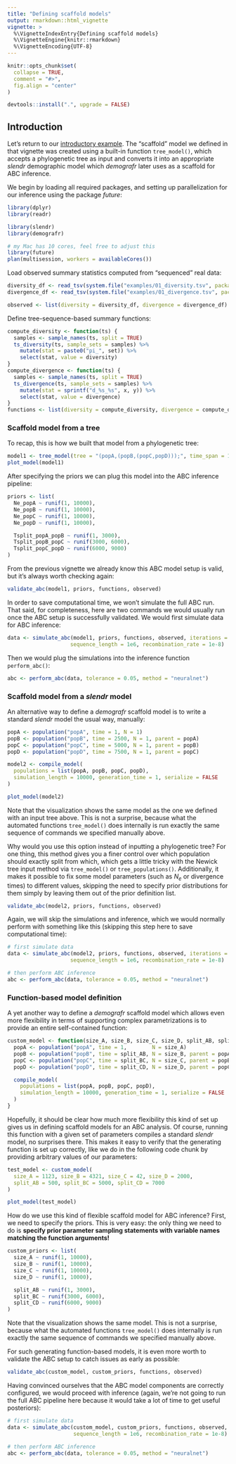 ```yaml
---
title: "Defining scaffold models"
output: rmarkdown::html_vignette
vignette: >
  %\VignetteIndexEntry{Defining scaffold models}
  %\VignetteEngine{knitr::rmarkdown}
  %\VignetteEncoding{UTF-8}
---
```


```r
knitr::opts_chunk$set(
  collapse = TRUE,
  comment = "#>",
  fig.align = "center"
)

devtools::install(".", upgrade = FALSE)
```

## Introduction

Let's return to our [introductory example](vignette-01-basic-abc.html). The "scaffold" model we defined in that vignette was created using a built-in function `tree_model()`, which accepts a phylogenetic tree as input and converts it into an appropriate _slendr_ demographic model which _demografr_ later uses as a scaffold for ABC inference.

We begin by loading all required packages, and setting up parallelization for our inference using the package _future_:

```r
library(dplyr)
library(readr)

library(slendr)
library(demografr)

# my Mac has 10 cores, feel free to adjust this
library(future)
plan(multisession, workers = availableCores())
```

Load observed summary statistics computed from "sequenced" real data:

```r
diversity_df <- read_tsv(system.file("examples/01_diversity.tsv", package = "demografr"))
divergence_df <- read_tsv(system.file("examples/01_divergence.tsv", package = "demografr"))

observed <- list(diversity = diversity_df, divergence = divergence_df)
```

Define tree-sequence-based summary functions:

```r
compute_diversity <- function(ts) {
  samples <- sample_names(ts, split = TRUE)
  ts_diversity(ts, sample_sets = samples) %>%
    mutate(stat = paste0("pi_", set)) %>%
    select(stat, value = diversity)
}
compute_divergence <- function(ts) {
  samples <- sample_names(ts, split = TRUE)
  ts_divergence(ts, sample_sets = samples) %>%
    mutate(stat = sprintf("d_%s_%s", x, y)) %>%
    select(stat, value = divergence)
}
functions <- list(diversity = compute_diversity, divergence = compute_divergence)
```





### Scaffold model from a tree

To recap, this is how we built that model from a phylogenetic tree:

```r
model1 <- tree_model(tree = "(popA,(popB,(popC,popD)));", time_span = 10000)
plot_model(model1)
```

After specifying the priors we can plug this model into the ABC inference pipeline:

```r
priors <- list(
  Ne_popA ~ runif(1, 10000),
  Ne_popB ~ runif(1, 10000),
  Ne_popC ~ runif(1, 10000),
  Ne_popD ~ runif(1, 10000),

  Tsplit_popA_popB ~ runif(1, 3000),
  Tsplit_popB_popC ~ runif(3000, 6000),
  Tsplit_popC_popD ~ runif(6000, 9000)
)
```

From the previous vignette we already know this ABC model setup is valid, but it's always worth checking again:

```r
validate_abc(model1, priors, functions, observed)
```

In order to save computational time, we won't simulate the full ABC run. That said, for completeness, here are two commands we would usually run once the ABC setup is successfully validated. We would first simulate data for ABC inference:

```r
data <- simulate_abc(model1, priors, functions, observed, iterations = 10000,
                    sequence_length = 1e6, recombination_rate = 1e-8)
```

Then we would plug the simulations into the inference function `perform_abc()`:

```r
abc <- perform_abc(data, tolerance = 0.05, method = "neuralnet")
```








### Scaffold model from a _slendr_ model

An alternative way to define a _demografr_ scaffold model is to write a standard _slendr_ model the usual way, manually:

```r
popA <- population("popA", time = 1, N = 1)
popB <- population("popB", time = 2500, N = 1, parent = popA)
popC <- population("popC", time = 5000, N = 1, parent = popB)
popD <- population("popD", time = 7500, N = 1, parent = popC)

model2 <- compile_model(
  populations = list(popA, popB, popC, popD),
  simulation_length = 10000, generation_time = 1, serialize = FALSE
)

plot_model(model2)
```

Note that the visualization shows the same model as the one we defined with an input tree above. This is not a surprise, because what the automated functions `tree_model()` does internally is run exactly the same sequence of commands we specified manually above.

Why would you use this option instead of inputting a phylogenetic tree? For one thing, this method gives you a finer control over which population should exactly split from which, which gets a little tricky with the Newick tree input method via `tree_model()` or `tree_populations()`. Additionally, it makes it possible to fix some model parameters (such as $N_e$ or divergence times) to different values, skipping the need to specify prior distributions for them simply by leaving them out of the prior definition list.


```r
validate_abc(model2, priors, functions, observed)
```

Again, we will skip the simulations and inference, which we would normally perform with something like this (skipping this step here to save computational time):

```r
# first simulate data
data <- simulate_abc(model2, priors, functions, observed, iterations = 10000,
                    sequence_length = 1e6, recombination_rate = 1e-8)

# then perform ABC inference
abc <- perform_abc(data, tolerance = 0.05, method = "neuralnet")
```







### Function-based model definition

A yet another way to define a _demografr_ scaffold model which allows even more flexibility in terms of supporting complex parametrizations is to provide an entire self-contained function:

```r
custom_model <- function(size_A, size_B, size_C, size_D, split_AB, split_BC, split_CD) {
  popA <- population("popA", time = 1,        N = size_A)
  popB <- population("popB", time = split_AB, N = size_B, parent = popA)
  popC <- population("popC", time = split_BC, N = size_C, parent = popB)
  popD <- population("popD", time = split_CD, N = size_D, parent = popC)

  compile_model(
    populations = list(popA, popB, popC, popD),
    simulation_length = 10000, generation_time = 1, serialize = FALSE
  )
}
```

Hopefully, it should be clear how much more flexibility this kind of set up gives us in defining scaffold models for an ABC analysis. Of course, running this function with a given set of parameters compiles a standard _slendr_ model, no surprises there.  This makes it easy to verify that the generating function is set up correctly, like we do in the following code chunk by providing arbitrary values of our parameters:

```r
test_model <- custom_model(
  size_A = 1123, size_B = 4321, size_C = 42, size_D = 2000,
  split_AB = 500, split_BC = 5000, split_CD = 7000
)

plot_model(test_model)
```

How do we use this kind of flexible scaffold model for ABC inference? First, we need to specify the priors. This is very easy: the only thing we need to do is **specify prior parameter sampling statements with variable names matching the function arguments!**

```r
custom_priors <- list(
  size_A ~ runif(1, 10000),
  size_B ~ runif(1, 10000),
  size_C ~ runif(1, 10000),
  size_D ~ runif(1, 10000),

  split_AB ~ runif(1, 3000),
  split_BC ~ runif(3000, 6000),
  split_CD ~ runif(6000, 9000)
)
```

Note that the visualization shows the same model. This is not a surprise, because what the automated functions `tree_model()` does internally is run exactly the same sequence of commands we specified manually above.

For such generating function-based models, it is even more worth to validate the ABC setup to catch issues as early as possible:

```r
validate_abc(custom_model, custom_priors, functions, observed)
```

Having convinced ourselves that the ABC model components are correctly configured, we would proceed with inference (again, we're not going to run the full ABC pipeline here because it would take a lot of time to get useful posteriors):


```r
# first simulate data
data <- simulate_abc(custom_model, custom_priors, functions, observed, iterations = 10000,
                     sequence_length = 1e6, recombination_rate = 1e-8)

# then perform ABC inference
abc <- perform_abc(data, tolerance = 0.05, method = "neuralnet")
```

